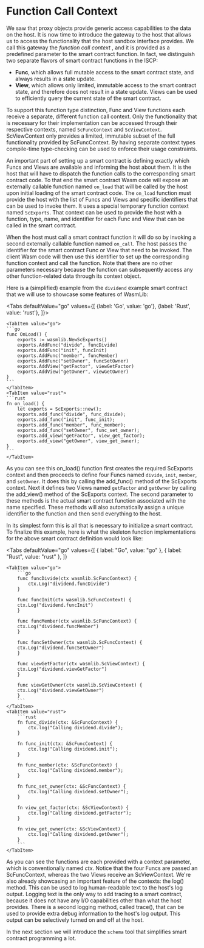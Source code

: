 
# Function Call Context

We saw that proxy objects provide generic access capabilities to the data on the host. It
is now time to introduce the gateway to the host that allows us to access the
functionality that the host sandbox interface provides. We call this gateway the _function
call context_
, and it is provided as a predefined parameter to the smart contract function. In fact, we
distinguish two separate flavors of smart contract functions in the ISCP:

- **Func**, which allows full mutable access to the smart contract state, and always
  results in a state update.
- **View**, which allows only limited, immutable access to the smart contract state, and
  therefore does not result in a state update. Views can be used to efficiently query the
  current state of the smart contract.

To support this function type distinction, Func and View functions each receive a
separate, different function call context. Only the functionality that is necessary for
their implementation can be accessed through their respective contexts,
named `ScFuncContext`
and `ScViewContext`. ScViewContext only provides a limited, immutable subset of the full
functionality provided by ScFuncContext. By having separate context types compile-time
type-checking can be used to enforce their usage constraints.

An important part of setting up a smart contract is defining exactly which Funcs and Views
are available and informing the host about them. It is the host that will have to dispatch
the function calls to the corresponding smart contract code. To that end the smart
contract Wasm code will expose an externally callable function named `on_load` that will
be called by the host upon initial loading of the smart contract code. The `on_load`
function must provide the host with the list of Funcs and Views and specific identifiers
that can be used to invoke them. It uses a special temporary function context named
`ScExports`. That context can be used to provide the host with a function, type, name, and
identifier for each Func and View that can be called in the smart contract.

When the host must call a smart contract function it will do so by invoking a second
externally callable function named `on_call`. The host passes the identifier for the smart
contract Func or View that need to be invoked. The client Wasm code will then use this
identifier to set up the corresponding function context and call the function. Note that
there are no other parameters necessary because the function can subsequently access any
other function-related data through its context object.

Here is a (simplified) example from the `dividend` example smart contract that we will use
to showcase some features of WasmLib:

<Tabs defaultValue="go"
	values={[
		{label: 'Go', value: 'go'},
		{label: 'Rust', value: 'rust'},
	]}>

    <TabItem value="go">
    ```go
    func OnLoad() {
    	exports := wasmlib.NewScExports()
    	exports.AddFunc("divide", funcDivide)
    	exports.AddFunc("init", funcInit)
    	exports.AddFunc("member", funcMember)
    	exports.AddFunc("setOwner", funcSetOwner)
    	exports.AddView("getFactor", viewGetFactor)
    	exports.AddView("getOwner", viewGetOwner)
    }
    ```
    </TabItem>
    <TabItem value="rust">
    ```rust
    fn on_load() {
    	let exports = ScExports::new();
    	exports.add_func("divide", func_divide);
    	exports.add_func("init", func_init);
    	exports.add_func("member", func_member);
    	exports.add_func("setOwner", func_set_owner);
    	exports.add_view("getFactor", view_get_factor);
    	exports.add_view("getOwner", view_get_owner);
    }
    ```
    </TabItem>

</Tabs>

As you can see this on_load() function first creates the required ScExports context and
then proceeds to define four Funcs named `divide`, `init`, `member`, and `setOwner`. It
does this by calling the add_func() method of the ScExports context. Next it defines two
Views named `getFactor` and `getOwner` by calling the add_view() method of the ScExports
context. The second parameter to these methods is the actual smart contract function
associated with the name specified. These methods will also automatically assign a unique
identifier to the function and then send everything to the host.

In its simplest form this is all that is necessary to initialize a smart contract. To
finalize this example, here is what the skeleton function implementations for the above
smart contract definition would look like:

<Tabs
  defaultValue="go"
  values={[
    { label: "Go", value: "go" },
    { label: "Rust", value: "rust" },
  ]}
>

    <TabItem value="go">
    	```go
    	func funcDivide(ctx wasmlib.ScFuncContext) {
    		ctx.Log("dividend.funcDivide")
    	}

    	func funcInit(ctx wasmlib.ScFuncContext) {
    	ctx.Log("dividend.funcInit")
    	}

    	func funcMember(ctx wasmlib.ScFuncContext) {
    	ctx.Log("dividend.funcMember")
    	}

    	func funcSetOwner(ctx wasmlib.ScFuncContext) {
    	ctx.Log("dividend.funcSetOwner")
    	}

    	func viewGetFactor(ctx wasmlib.ScViewContext) {
    	ctx.Log("dividend.viewGetFactor")
    	}

    	func viewGetOwner(ctx wasmlib.ScViewContext) {
    	ctx.Log("dividend.viewGetOwner")
    	}
    	```
    </TabItem>
    <TabItem value="rust">
    	```rust
    	fn func_divide(ctx: &ScFuncContext) {
    		ctx.log("Calling dividend.divide");
    	}

    	fn func_init(ctx: &ScFuncContext) {
    		ctx.log("Calling dividend.init");
    	}

    	fn func_member(ctx: &ScFuncContext) {
    		ctx.log("Calling dividend.member");
    	}

    	fn func_set_owner(ctx: &ScFuncContext) {
    		ctx.log("Calling dividend.setOwner");
    	}

    	fn view_get_factor(ctx: &ScViewContext) {
    		ctx.log("Calling dividend.getFactor");
    	}

    	fn view_get_owner(ctx: &ScViewContext) {
    		ctx.log("Calling dividend.getOwner");
    	}
    	```
    </TabItem>

</Tabs>

As you can see the functions are each provided with a context parameter, which is
conventionally named _ctx_. Notice that the four Funcs are passed an ScFuncContext,
whereas the two Views receive an ScViewContext. We're also already showcasing an important
feature of the contexts: the log() method. This can be used to log human-readable text to
the host's log output. Logging text is the only way to add tracing to a smart contract,
because it does not have any I/O capabilities other than what the host provides. There is
a second logging method, called trace(), that can be used to provide extra debug
information to the host's log output. This output can be selectively turned on and off at
the host.

In the next section we will introduce the `schema` tool that simplifies smart contract
programming a lot.
